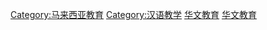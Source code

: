 [[Category:马来西亚教育|Category:马来西亚教育]]
[[Category:汉语教学|Category:汉语教学]]
[[Category:馬來西亞華人文化|华文教育]]
[[Category:馬來西亞華人社會|华文教育]]